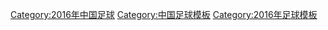 [[Category:2016年中国足球|Category:2016年中国足球]]
[[Category:中国足球模板|Category:中国足球模板]]
[[Category:2016年足球模板|Category:2016年足球模板]]